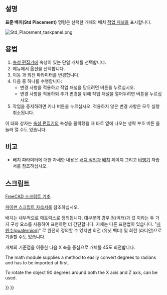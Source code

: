 <languages/>

<div class="mw-translate-fuzzy">
{{Docnav
|[[Std_SendToPythonConsole/ko|파이썬 콘솔로 보내기]]
|[[Std_Alignment/ko|정렬]]
|[[Std_Edit_Menu/ko|표준 편집 메뉴]]
|IconL=Std_SendToPythonConsole.svg
|IconR=Std_Alignment.svg
|IconC=Freecad.svg
}}
</div>

<div class="mw-translate-fuzzy">
{{GuiCommand/ko
|Name=Std Placement
|Name/ko=표준 배치
|MenuLocation=편집 → 위치 설정...
|Workbenches=모두
|SeeAlso=[[Std_Alignment/ko|표준 정렬]], [[Tasks_Placement/ko|배치 작업]], [[Placement/ko|배치]]
}}
</div>

<span id="Description"></span>
==설명==

'''표준 배치(Std Placement)''' 명령은 선택한 개체의 배치 [[Task_panel/ko|작업 패널]]을 표시합니다.

[[Image:Std_Placement_taskpanel.png]]
{{Caption|배치 작업 패널}}

<span id="Usage"></span>
==용법==

<div class="mw-translate-fuzzy">
# [[Property_editor/ko|속성 편집기]]에 {{PropertyData|Placement}} 속성이 있는 단일 개체를 선택합니다.
# 메뉴에서 {{MenuCommand|편집 → 배치...}} 옵션을 선택합니다.
# 이동 과 회전 파라미터를 변경합니다.
# 다음 중 하나를 수행합니다:
#* 변경 사항을 적용하고 작업 패널을 닫으려면 {{Button|확인}} 버튼을 누르십시오.
#* 변경 사항을 적용하되 추가 변경을 위해 작업 패널을 열어두려면 {{Button|적용}} 버튼을 누르십시오.
# 작업을 중지하려면 {{KEY|Esc}} 키나 {{Button|취소}} 버튼을 누르십시오. 적용하지 않은 변경 사항은 모두 실행 취소됩니다.
</div>

<div class="mw-translate-fuzzy">
이 대화 상자는 [[Property_editor/ko|속성 편집기]]의 {{PropertyData|Placement}} 속성을 클릭했을 때 바로 옆에 나오는 생략 부호 버튼 {{Button|...}}을 눌러 열 수도 있습니다.
</div>

<span id="Notes"></span>
==비고==

<div class="mw-translate-fuzzy">
* 배치 파라미터에 대한 자세한 내용은 [[Tasks_Placement/ko|배치 작업]]과 [[Placement/ko|배치]] 페이지 그리고 [[Aeroplane/ko|비행기]] 자습서를 참조하십시오.
</div>

<span id="Scripting"></span>
==스크립트==

<div class="mw-translate-fuzzy">
{{Emphasis|참조:}} [[FreeCAD_Scripting_Basics/ko|FreeCAD 스크립트 기초]].
</div>

[[Python_scripting_tutorial/ko#벡터_및_배치|파이썬 스크립트 자습서]]를 참조하십시오.

배치는 내부적으로 매트릭스로 정의됩니다. 대부분의 경우 {{incode|Base}} 점(벡터)과 {{incode|Rotation}} 값 이라는 두 가지 구성 요소를 사용하여 표현하면 더 간단합니다. {{incode|Rotation}} 자체는 다른 표현법이 있습니다. "[https://en.wikipedia.org/wiki/Quaternion 사원수(quaternion)]" {{incode|(xi + yj + zk + w)}}로 완전히 정의할 수 있지만 회전 {{incode|Axis}} (유닛 벡터) 및 회전 {{incode|Angle}} (라디안)으로 기술할 수도 있습니다.

{{Code|code=
import FreeCAD as App

doc = App.newDocument()
obj = doc.addObject("Part::Cylinder", "Cylinder")

print(obj.Placement)
# Placement [Pos=(0,0,0), Yaw-Pitch-Roll=(0,0,0)]
print(obj.Placement.Base)
# Vector (0.0, 0.0, 0.0)
print(obj.Placement.Rotation)
# Rotation (0.0, 0.0, 0.0, 1.0)

print(obj.Placement.Rotation.Angle)
# 0.0
print(obj.Placement.Rotation.Axis)
# Vector (0.0, 0.0, 1.0)
print(obj.Placement.Rotation.Q)
# (0.0, 0.0, 0.0, 1.0)
}}

개체의 기준점을 이동한 다음 X 축을 중심으로 개체를 45도 회전합니다.

The math module supplies a method {{incode|radians()}} to easily convert degrees to radians and has to be imported at first.

{{Code|code=
import math

obj.Placement.Base = App.Vector(5, 3, 1)
obj.Placement.Rotation.Axis = App.Vector(1, 0, 0)
obj.Placement.Rotation.Angle = math.radians(45)

print(obj.Placement)
# Placement [Pos=(5,3,1), Yaw-Pitch-Roll=(0,0,45)]
print(obj.Placement.Rotation.Q)
# (0.3826834323650898, 0.0, 0.0, 0.9238795325112867)
print(obj.Placement.Matrix)
# Matrix ((1,0,0,5),(0,0.707107,-0.707107,3),(0,0.707107,0.707107,1),(0,0,0,1))
}}

To rotate the object 90 degrees around both the X axis and Z axis, {{incode|obj.Placement.Rotation.setYawPitchRoll}} can be used.

{{Code|code=
obj.Placement.Base = App.Vector(5, 3, 1)
obj.Placement.Rotation.Axis = App.Vector(1, 0, 0)
obj.Placement.Rotation.setYawPitchRoll(90, 0, 90)

print(obj.Placement)
# Placement [Pos=(5,3,1), Yaw-Pitch-Roll=(90,0,90)]
}}


<div class="mw-translate-fuzzy">
{{Docnav
|[[Std_SendToPythonConsole/ko|파이썬 콘솔로 보내기]]
|[[Std_Alignment/ko|정렬]]
|[[Std_Edit_Menu/ko|표준 편집 메뉴]]
|IconL=Std_SendToPythonConsole.svg
|IconR=Std_Alignment.svg
|IconC=Freecad.svg
}}
</div>

{{Std_Base_navi{{#translation:}}}}
{{Userdocnavi{{#translation:}}}}